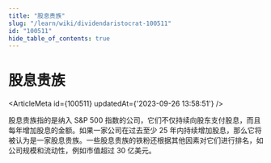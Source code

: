 ```yaml
---
title: "股息贵族"
slug: "/learn/wiki/dividendaristocrat-100511"
id: "100511"
hide_table_of_contents: true
---
```



# 股息贵族

<ArticleMeta id={100511} updatedAt={'2023-09-26 13:58:51'} />
<div className='border-solid border-b border-t-0 my-4 border-[var(--ifm-color-gray-300)]' />

股息贵族指的是纳入 S&P 500 指数的公司，它们不仅持续向股东支付股息，而且每年增加股息的金额。如果一家公司在过去至少 25 年内持续增加股息，那么它将被认为是一家股息贵族。一些股息贵族的铁粉还根据其他因素对它们进行排名，如公司规模和流动性，例如市值超过 30 亿美元。
